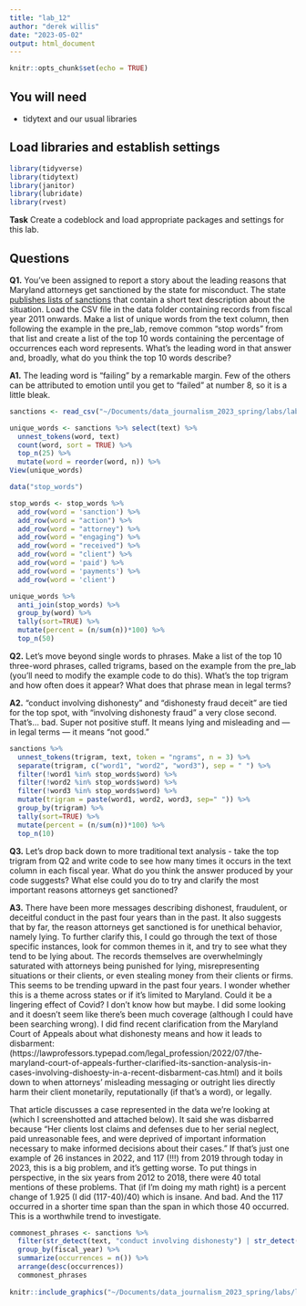 ```yaml
---
title: "lab_12"
author: "derek willis"
date: "2023-05-02"
output: html_document
---
```


```r
knitr::opts_chunk$set(echo = TRUE)
```

## You will need

* tidytext and our usual libraries

## Load libraries and establish settings
```r
library(tidyverse)
library(tidytext)
library(janitor)
library(lubridate)
library(rvest)
```
**Task** Create a codeblock and load appropriate packages and settings for this lab.

## Questions

**Q1.** You've been assigned to report a story about the leading reasons that Maryland attorneys get sanctioned by the state for misconduct. The state [publishes lists of sanctions](https://www.courts.state.md.us/attygrievance/sanctions) that contain a short text description about the situation. Load the CSV file in the data folder containing records from fiscal year 2011 onwards. Make a list of unique words from the text column, then following the example in the pre_lab, remove common "stop words" from that list and create a list of the top 10 words containing the percentage of occurrences each word represents. What's the leading word in that answer and, broadly, what do you think the top 10 words describe?

**A1.** The leading word is "failing" by a remarkable margin. Few of the others can be attributed to emotion until you get to "failed" at number 8, so it is a little bleak.

```r
sanctions <- read_csv("~/Documents/data_journalism_2023_spring/labs/lab_12/data/md_attorney_sanctions.csv")

unique_words <- sanctions %>% select(text) %>%
  unnest_tokens(word, text)
  count(word, sort = TRUE) %>%
  top_n(25) %>%
  mutate(word = reorder(word, n)) %>%
View(unique_words)

data("stop_words")

stop_words <- stop_words %>%
  add_row(word = 'sanction') %>% 
  add_row(word = "action") %>% 
  add_row(word = "attorney") %>% 
  add_row(word = "engaging") %>%
  add_row(word = "received") %>%
  add_row(word = "client") %>%
  add_row(word = 'paid') %>% 
  add_row(word = 'payments') %>% 
  add_row(word = 'client') 

unique_words %>%
  anti_join(stop_words) %>%
  group_by(word) %>%
  tally(sort=TRUE) %>%
  mutate(percent = (n/sum(n))*100) %>%
  top_n(50)
```

**Q2.** Let's move beyond single words to phrases. Make a list of the top 10 three-word phrases, called trigrams, based on the example from the pre_lab (you'll need to modify the example code to do this). What's the top trigram and how often does it appear? What does that phrase mean in legal terms?

**A2.** "conduct involving dishonesty" and "dishonesty fraud deceit" are tied for the top spot, with "involving dishonesty fraud" a very close second. That's... bad. Super not positive stuff. It means lying and misleading and — in legal terms — it means "not good." 

```r
sanctions %>%
  unnest_tokens(trigram, text, token = "ngrams", n = 3) %>%
  separate(trigram, c("word1", "word2", "word3"), sep = " ") %>%
  filter(!word1 %in% stop_words$word) %>%
  filter(!word2 %in% stop_words$word) %>%
  filter(!word3 %in% stop_words$word) %>% 
  mutate(trigram = paste(word1, word2, word3, sep=" ")) %>%
  group_by(trigram) %>%
  tally(sort=TRUE) %>%
  mutate(percent = (n/sum(n))*100) %>%
  top_n(10)
```

**Q3.** Let's drop back down to more traditional text analysis - take the top trigram from Q2 and write code to see how many times it occurs in the text column in each fiscal year. What do you think the answer produced by your code suggests? What else could you do to try and clarify the most important reasons attorneys get sanctioned?

**A3.** 
There have been more messages describing dishonest, fraudulent, or deceitful conduct in the past four years than in the past. It also suggests that by far, the reason attorneys get sanctioned is for unethical behavior, namely lying. To further clarify this, I could go through the text of those specific instances, look for common themes in it, and try to see what they tend to be lying about. The records themselves are overwhelmingly saturated with attorneys being punished for lying, misrepresenting situations or their clients, or even stealing money from their clients or firms. This seems to be trending upward in the past four years. I wonder whether this is a theme across states or if it's limited to Maryland. Could it be a lingering effect of Covid? I don't know how but maybe. I did some looking and it doesn't seem like there's been much coverage (although I could have been searching wrong). I did find recent clarification from the Maryland Court of Appeals about what dishonesty means and how it leads to disbarment: (https://lawprofessors.typepad.com/legal_profession/2022/07/the-maryland-court-of-appeals-further-clarified-its-sanction-analysis-in-cases-involving-dishoesty-in-a-recent-disbarment-cas.html) and it boils down to when attorneys' misleading messaging or outright lies directly harm their client monetarily, reputationally (if that's a word), or legally. 

That article discusses a case represented in the data we're looking at (which I screenshotted and attached below). It said she was disbarred because "Her clients lost claims and defenses due to her serial neglect, paid unreasonable fees, and were deprived of important information necessary to make informed decisions about their cases." If that's just one example of 26 instances in 2022, and 117 (!!!) from 2019 through today in 2023, this is a big problem, and it's getting worse. To put things in perspective, in the six years from 2012 to 2018, there were 40 total mentions of these problems. That (if I'm doing my math right) is a percent change of 1.925 (I did (117-40)/40) which is insane. And bad. And the 117 occurred in a shorter time span than the span in which those 40 occurred. This is a worthwhile trend to investigate.
```r
commonest_phrases <- sanctions %>%
  filter(str_detect(text, "conduct involving dishonesty") | str_detect(text, "dishonesty fraud deceit")) %>% 
  group_by(fiscal_year) %>% 
  summarize(occurrences = n()) %>% 
  arrange(desc(occurrences))
  commonest_phrases
  
knitr::include_graphics("~/Documents/data_journalism_2023_spring/labs/lab_12/data/disbarred_lawyer_example.png")
```
